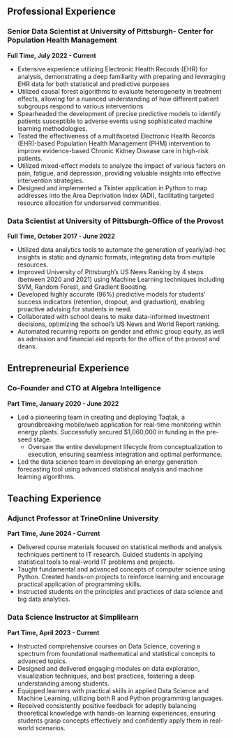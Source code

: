 ## Professional Experience

### Senior Data Scientist at University of Pittsburgh- Center for Population Health Management

**Full Time, July 2022 - Current**

-   Extensive experience utilizing Electronic Health Records (EHR) for analysis, demonstrating a deep familiarity with preparing and leveraging EHR data for both statistical and predictive purposes
-   Utilized causal forest algorithms to evaluate heterogeneity in treatment effects, allowing for a nuanced understanding of how different patient subgroups respond to various interventions
-   Spearheaded the development of precise predictive models to identify patients susceptible to adverse events using sophisticated machine learning methodologies.
-   Tested the effectiveness of a multifaceted Electronic Health Records (EHR)-based Population Health Management (PHM) intervention to improve evidence-based Chronic Kidney Disease care in high-risk patients.
-   Utilized mixed-effect models to analyze the impact of various factors on pain, fatigue, and depression, providing valuable insights into effective intervention strategies.
-   Designed and implemented a Tkinter application in Python to map addresses into the Area Deprivation Index (ADI), facilitating targeted resource allocation for underserved communities.

### Data Scientist at University of Pittsburgh-Office of the Provost

**Full Time, October 2017 - June 2022**

-   Utilized data analytics tools to automate the generation of yearly/ad-hoc insights in static and dynamic formats, integrating data from multiple resources.
-   Improved University of Pittsburgh's US News Ranking by 4 steps (between 2020 and 2021) using Machine Learning techniques including SVM, Random Forest, and Gradient Boosting.
-   Developed highly accurate (96%) predictive models for students' success indicators (retention, dropout, and graduation), enabling proactive advising for students in need.
-   Collaborated with school deans to make data-informed investment decisions, optimizing the school's US News and World Report ranking.
-   Automated recurring reports on gender and ethnic group equity, as well as admission and financial aid reports for the office of the provost and deans.

## Entrepreneurial Experience

### Co-Founder and CTO at Algebra Intelligence

**Part Time, January 2020 - June 2022**

-   Led a pioneering team in creating and deploying Taqtak, a groundbreaking mobile/web application for real-time monitoring within energy plants. Successfully secured \$1,060,000 in funding in the pre-seed stage.
    -   Oversaw the entire development lifecycle from conceptualization to execution, ensuring seamless integration and optimal performance.
-   Led the data science team in developing an energy generation forecasting tool using advanced statistical analysis and machine learning algorithms.

## Teaching Experience

### Adjunct Professor at TrineOnline University

**Part Time, June 2024 - Current**

-   Delivered course materials focused on statistical methods and analysis techniques pertinent to IT research. Guided students in applying statistical tools to real-world IT problems and projects.
-   Taught fundamental and advanced concepts of computer science using Python. Created hands-on projects to reinforce learning and encourage practical application of programming skills.
-   Instructed students on the principles and practices of data science and big data analytics.

### Data Science Instructor at Simplilearn

**Part Time, April 2023 - Current**

-   Instructed comprehensive courses on Data Science, covering a spectrum from foundational mathematical and statistical concepts to advanced topics.
-   Designed and delivered engaging modules on data exploration, visualization techniques, and best practices, fostering a deep understanding among students.
-   Equipped learners with practical skills in applied Data Science and Machine Learning, utilizing both R and Python programming languages.
-   Received consistently positive feedback for adeptly balancing theoretical knowledge with hands-on learning experiences, ensuring students grasp concepts effectively and confidently apply them in real-world scenarios.

